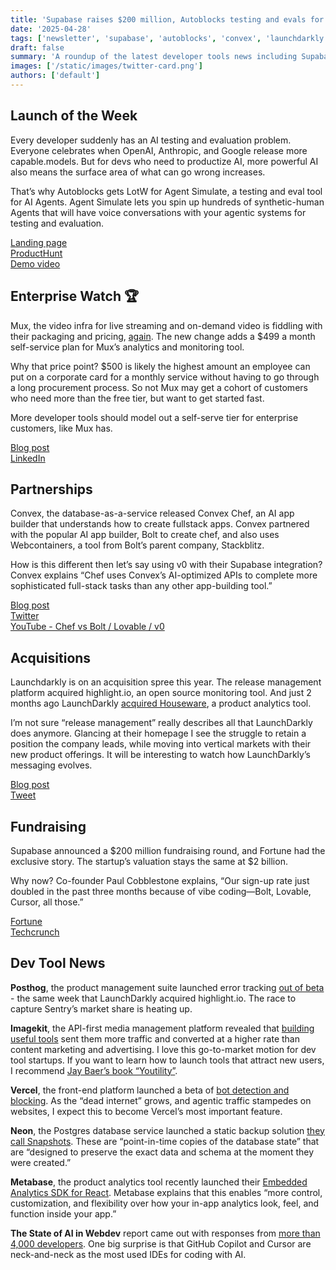 ```yaml
---
title: 'Supabase raises $200 million, Autoblocks testing and evals for AI, Convex partners with Bolt, and LaunchDarkly acquires Houseware'
date: '2025-04-28'
tags: ['newsletter', 'supabase', 'autoblocks', 'convex', 'launchdarkly']
draft: false
summary: 'A roundup of the latest developer tools news including Supabase raises $200 million, Autoblocks testing and evals for AI, Convex partners with Bolt, and Launchdarkly acquires Houseware, and more.'
images: ['/static/images/twitter-card.png']
authors: ['default']
---
```


## Launch of the Week

Every developer suddenly has an AI testing and evaluation problem. Everyone celebrates when OpenAI, Anthropic, and Google release more capable.models. But for devs who need to productize AI, more powerful AI also means the surface area of what can go wrong increases.

That’s why Autoblocks gets LotW for Agent Simulate, a testing and eval tool for AI Agents. Agent Simulate lets you spin up hundreds of synthetic-human Agents that will have voice conversations with your agentic systems for testing and evaluation.

[Landing page](https://www.autoblocks.ai/agent-simulate)  
[ProductHunt](https://www.producthunt.com/posts/agent-simulate)  
[Demo video](https://www.youtube.com/watch?v=Q9-EexCN4FU&t=2s)

## Enterprise Watch 🏆

Mux, the video infra for live streaming and on-demand video is fiddling with their packaging and pricing, [again](https://www.mux.com/blog/starter-plan-a-new-way-to-play-and-pay-for-video). The new change adds a $499 a month self-service plan for Mux’s analytics and monitoring tool.

Why that price point? $500 is likely the highest amount an employee can put on a corporate card for a monthly service without having to go through a long procurement process. So not Mux may get a cohort of customers who need more than the free tier, but want to get started fast.

More developer tools should model out a self-serve tier for enterprise customers, like Mux has.

[Blog post](https://www.mux.com/blog/the-newest-way-to-get-started-with-mux-data-self-service-media-plan)  
[LinkedIn](https://www.linkedin.com/posts/mux_new-from-mux-data-our-self-service-media-activity-7321246145081405440-B7tN)

## Partnerships

Convex, the database-as-a-service released Convex Chef, an AI app builder that understands how to create fullstack apps. Convex partnered with the popular AI app builder, Bolt to create chef, and also uses Webcontainers, a tool from Bolt’s parent company, Stackblitz.

How is this different then let’s say using v0 with their Supabase integration? Convex explains “Chef uses Convex’s AI-optimized APIs to complete more sophisticated full-stack tasks than any other app-building tool.”

[Blog post](https://news.convex.dev/meet-chef/)  
[Twitter](https://x.com/jamesacowling/status/1910451594828931111)  
[YouTube \- Chef vs Bolt / Lovable / v0](https://www.youtube.com/watch?v=Hozp_ZuSQ9A)

## Acquisitions

Launchdarkly is on an acquisition spree this year. The release management platform acquired highlight.io, an open source monitoring tool. And just 2 months ago LaunchDarkly [acquired Houseware](https://www.houseware.io/blog/houseware-joins-launchdarkly-a-new-chapter-begins), a product analytics tool.

I’m not sure “release management” really describes all that LaunchDarkly does anymore. Glancing at their homepage I see the struggle to retain a position the company leads, while moving into vertical markets with their new product offerings. It will be interesting to watch how LaunchDarkly’s messaging evolves.

[Blog post](https://www.highlight.io/blog/joining-launchdarkly)  
[Tweet](https://x.com/highlightio/status/1915015136953184431?t=vZjgx4k8R6e8U-vNz_b48Q&s=19)

## Fundraising

Supabase announced a \$200 million fundraising round, and Fortune had the exclusive story. The startup’s valuation stays the same at \$2 billion.

Why now? Co-founder Paul Cobblestone explains, “Our sign-up rate just doubled in the past three months because of vibe coding—Bolt, Lovable, Cursor, all those.”

[Fortune](https://fortune.com/2025/04/22/exclusive-supabase-raises-200-million-series-d-at-2-billion-valuation/)  
[Techcrunch](https://techcrunch.com/2025/04/22/vibe-coding-helps-supabase-nab-200m-at-2b-valuation-just-seven-months-after-its-last-raise/%20)

## Dev Tool News

**Posthog**, the product management suite launched error tracking [out of beta](https://posthog.com/error-tracking) \- the same week that LaunchDarkly acquired highlight.io. The race to capture Sentry’s market share is heating up.

**Imagekit**, the API-first media management platform revealed that [building useful tools](https://imagekit.io/blog/4x-organic-traffic/) sent them more traffic and converted at a higher rate than content marketing and advertising. I love this go-to-market motion for dev tool startups. If you want to learn how to launch tools that attract new users, I recommend [Jay Baer’s book “Youtility”](https://www.amazon.com/Youtility-Smart-Marketing-about-Help/dp/1591846668).

**Vercel**, the front-end platform launched a beta of [bot detection and blocking](https://vercel.com/blog/bot-filter-one-click-bot-protection-now-in-public-beta). As the “dead internet” grows, and agentic traffic stampedes on websites, I expect this to become Vercel’s most important feature.

**Neon**, the Postgres database service launched a static backup solution [they call Snapshots](https://neon.tech/blog/announcing-neon-snapshots-a-smoother-path-to-recovery). These are “point-in-time copies of the database state” that are “designed to preserve the exact data and schema at the moment they were created.”

**Metabase**, the product analytics tool recently launched their [Embedded Analytics SDK for React](https://www.metabase.com/blog/introducing-embedded-analytics-sdk-for-react). Metabase explains that this enables “more control, customization, and flexibility over how your in-app analytics look, feel, and function inside your app.”

**The State of AI in Webdev** report came out with responses from [more than 4,000 developers](https://2025.stateofai.dev/en-US/%20). One big surprise is that GitHub Copilot and Cursor are neck-and-neck as the most used IDEs for coding with AI.

